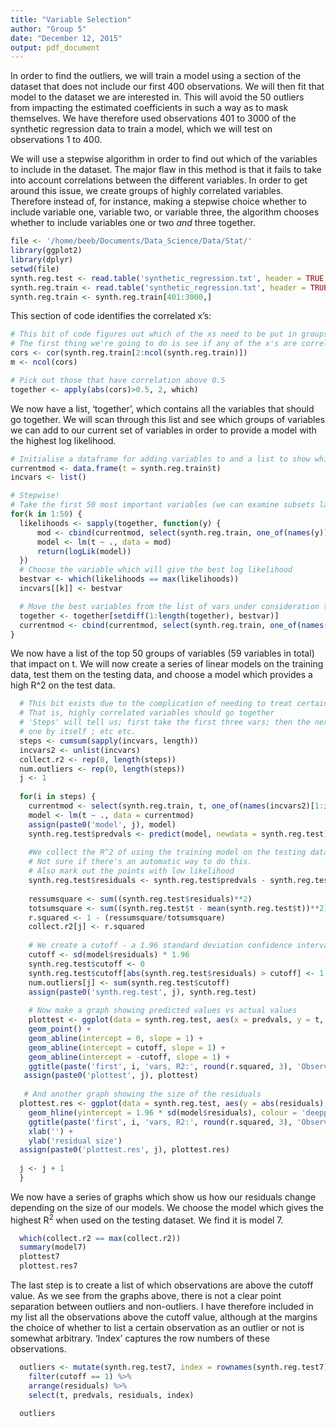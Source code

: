 ```yaml
---
title: "Variable Selection"
author: "Group 5"
date: "December 12, 2015"
output: pdf_document
---
```


In order to find the outliers, we will train a model using a section of the dataset that does not include our first 400 observations. We will then fit that model to the dataset we are interested in. This will avoid the 50 outliers from impacting the estimated coefficients in such a way as to mask themselves. We have therefore used observations 401 to 3000 of the synthetic regression data to train a model, which we will test on observations 1 to 400.

We will use a stepwise algorithm in order to find out which of the variables to include in the dataset. The major flaw in this method is that it fails to take into account correlations between the different variables. In order to get around this issue, we create groups of highly correlated variables. Therefore instead of, for instance, making a stepwise choice whether to include variable one, variable two, or variable three, the algorithm chooses whether to include variables one or two *and* three together.

```r
file <- '/home/beeb/Documents/Data_Science/Data/Stat/'
library(ggplot2)
library(dplyr)
setwd(file)
synth.reg.test <- read.table('synthetic_regression.txt', header = TRUE, nrows= 400)
synth.reg.train <- read.table('synthetic_regression.txt', header = TRUE, nrows = 3000)
synth.reg.train <- synth.reg.train[401:3000,]
```

This section of code identifies the correlated x's:

```r

# This bit of code figures out which of the xs need to be put in groups together
# The first thing we're going to do is see if any of the x's are correlated
cors <- cor(synth.reg.train[2:ncol(synth.reg.train)])
m <- ncol(cors)

# Pick out those that have correlation above 0.5
together <- apply(abs(cors)>0.5, 2, which)

```

We now have a list, 'together', which contains all the variables that should go together. We will scan through this list and see which groups of variables we can add to our current set of variables in order to provide a model with the highest log likelihood.

```r
# Initialise a dataframe for adding variables to and a list to show which groups were added
currentmod <- data.frame(t = synth.reg.train$t)
incvars <- list()

# Stepwise!
# Take the first 50 most important variables (we can examine subsets later on)
for(k in 1:50) {
  likelihoods <- sapply(together, function(y) {
      mod <- cbind(currentmod, select(synth.reg.train, one_of(names(y)))) 
      model <- lm(t ~ ., data = mod)
      return(logLik(model))
  })
  # Choose the variable which will give the best log likelihood
  bestvar <- which(likelihoods == max(likelihoods))
  incvars[[k]] <- bestvar

  # Move the best variables from the list of vars under consideration to the dataframe of selected variables
  together <- together[setdiff(1:length(together), bestvar)]
  currentmod <- cbind(currentmod, select(synth.reg.train, one_of(names(bestvar))))
}

```

We now have a list of the top 50 groups of variables (59 variables in total) that impact on t. We will now create a series of linear models on the training data, test them on the testing data, and choose a model which provides a high R^2 on the test data.

```r
  # This bit exists due to the complication of needing to treat certain variables in groups
  # That is, highly correlated variables should go together
  # 'Steps' will tell us; first take the first three vars; then the next two vars; then
  # one by itself ; etc etc.
  steps <- cumsum(sapply(incvars, length))  
  incvars2 <- unlist(incvars)
  collect.r2 <- rep(0, length(steps))
  num.outliers <- rep(0, length(steps))
  j <- 1
  
  for(i in steps) {
    currentmod <- select(synth.reg.train, t, one_of(names(incvars2)[1:i]))
    model <- lm(t ~ ., data = currentmod)
    assign(paste0('model', j), model)
    synth.reg.test$predvals <- predict(model, newdata = synth.reg.test)
    
    #We collect the R^2 of using the training model on the testing data.
    # Not sure if there's an automatic way to do this.
    # Also mark out the points with low likelihood
    synth.reg.test$residuals <- synth.reg.test$predvals - synth.reg.test$t
    
    ressumsquare <- sum((synth.reg.test$residuals)**2)
    totsumsquare <- sum((synth.reg.test$t - mean(synth.reg.test$t))**2)
    r.squared <- 1 - (ressumsquare/totsumsquare)
    collect.r2[j] <- r.squared
    
    # We create a cutoff - a 1.96 standard deviation confidence interval, using the standard deviations from the training dataset, and we mark off those that fall outside that interval
    cutoff <- sd(model$residuals) * 1.96
    synth.reg.test$cutoff <- 0
    synth.reg.test$cutoff[abs(synth.reg.test$residuals) > cutoff] <- 1
    num.outliers[j] <- sum(synth.reg.test$cutoff)
    assign(paste0('synth.reg.test', j), synth.reg.test)
    
    # Now make a graph showing predicted values vs actual values
    plottest <- ggplot(data = synth.reg.test, aes(x = predvals, y = t, colour = cutoff)) +
    geom_point() +
    geom_abline(intercept = 0, slope = 1) + 
    geom_abline(intercept = cutoff, slope = 1) +
    geom_abline(intercept = -cutoff, slope = 1) +      
    ggtitle(paste('first', i, 'vars, R2:', round(r.squared, 3), 'Observations above cutoff:', sum(synth.reg.test$cutoff)))
   assign(paste0('plottest', j), plottest)
  
   # And another graph showing the size of the residuals
  plottest.res <- ggplot(data = synth.reg.test, aes(y = abs(residuals), x = rownames(synth.reg.test), colour = cutoff)) + geom_point() +
    geom_hline(yintercept = 1.96 * sd(model$residuals), colour = 'deeppink2') +
    ggtitle(paste('first', i, 'vars, R2:', round(r.squared, 3), 'Observations above cutoff:', sum(synth.reg.test$cutoff))) +
    xlab('') +
    ylab('residual size')
  assign(paste0('plottest.res', j), plottest.res)
  
  j <- j + 1
  }

```  

We now have a series of graphs which show us how our residuals change depending on the size of our models. We choose the model which gives the highest R^2^ when used on the testing dataset. We find it is model 7.

```r
  which(collect.r2 == max(collect.r2))
  summary(model7)
  plottest7
  plottest.res7
```

The last step is to create a list of which observations are above the cutoff value. As we see from the graphs above, there is not a clear point separation between outliers and non-outliers. I have therefore included in my list all the observations above the cutoff value, although at the margins the choice of whether to list a certain observation as an outlier or not is somewhat arbitrary. 'Index' captures the row numbers of these observations.

```r
  outliers <- mutate(synth.reg.test7, index = rownames(synth.reg.test7)) %>%
    filter(cutoff == 1) %>%
    arrange(residuals) %>%
    select(t, predvals, residuals, index)
  
  outliers
  
```
  
